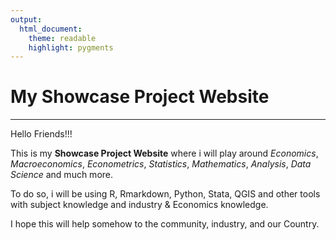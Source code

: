 ```yaml
---
output:
  html_document:
    theme: readable
    highlight: pygments
---
```

# My Showcase Project Website

---

Hello Friends!!!

This is my **Showcase Project Website** where i will play around *Economics*, *Macroeconomics*, *Econometrics*, *Statistics*, *Mathematics*, *Analysis*, *Data Science* and much more.

To do so, i will be using R, Rmarkdown, Python, Stata, QGIS and other tools with subject knowledge and industry & Economics knowledge.

I hope this will help somehow to the community, industry, and our Country.


